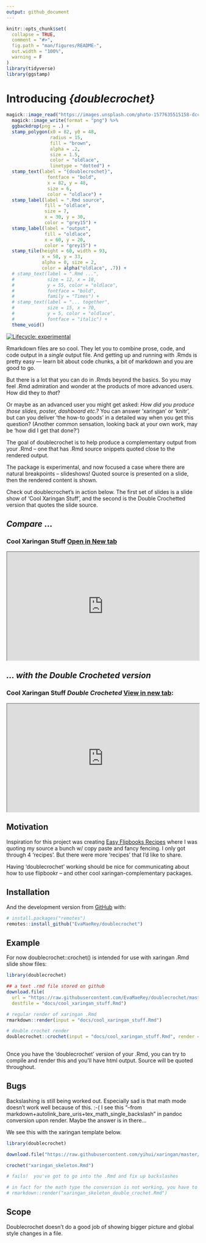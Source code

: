 ```yaml
---
output: github_document
---
```


<!-- README.md is generated from README.Rmd. Please edit that file -->

```r
knitr::opts_chunk$set(
  collapse = TRUE,
  comment = "#>",
  fig.path = "man/figures/README-",
  out.width = "100%",
  warning = F
)
library(tidyverse)
library(ggstamp)
```

# Introducing *{doublecrochet}*

```r
magick::image_read("https://images.unsplash.com/photo-1577635515158-dcce4789c8fb?ixlib=rb-1.2.1&ixid=MXwxMjA3fDB8MHxwaG90by1wYWdlfHx8fGVufDB8fHw%3D&auto=format&fit=crop&w=751&q=80") %>% 
  magick::image_write(format = "png") %>% 
  ggbackdrop(png = .) +
  stamp_polygon(x0 = 82, y0 = 48, 
                radius = 15,
                fill = "brown",
                alpha = .2,
                size = 1.5,
                color = "oldlace",
                linetype = "dotted") + 
  stamp_text(label = "{doublecrochet}",
               fontface = "bold",
               x = 82, y = 48,
               size = 6, 
               color = "oldlace") + 
  stamp_label(label = ".Rmd source",
              fill = "oldlace",
              size = 7,
              x = 30, y = 30,
              color = "grey15") + 
  stamp_label(label = "output",
              fill = "oldlace",
              x = 60, y = 20,
              color = "grey15") + 
  stamp_tile(height = 60, width = 93, 
             x = 50, y = 33,
             alpha = 0, size = 2, 
             color = alpha("oldlace", .7)) +
  # stamp_text(label = ".Rmd ...", 
  #            size = 12, x = 18,
  #            y = 55, color = "oldlace",
  #            fontface = "bold", 
  #            family = "Times") +
  # stamp_text(label = "... together",
  #            size = 15, x = 70,
  #            y = 5, color = "oldlace",
  #            fontface = "italic") + 
  theme_void()
```




<!-- badges: start -->
[![Lifecycle: experimental](https://img.shields.io/badge/lifecycle-experimental-orange.svg)](https://www.tidyverse.org/lifecycle/#experimental)
<!-- badges: end -->

Rmarkdown files are so cool.  They let you to combine prose, code, and code output in a *single* output file.  And getting up and running with .Rmds is pretty easy --- learn bit about code chunks, a bit of markdown and you are good to go.  

But there is a lot that you can do in .Rmds beyond the basics. So you may feel .Rmd admiration and wonder at the products of more advanced users.  How did they to *that*?

Or maybe as an advanced user you might get asked:  *How did you produce those slides, poster, dashboard etc.?*  You can answer 'xaringan' or 'knitr', but can you deliver 'the how-to goods' in a detailed way when you get this question? (Another common sensation, looking back at your own work, may be 'how did I get that done?')

The goal of doublecrochet is to help produce a complementary output from your .Rmd -- one that has .Rmd source snippets quoted close to the rendered output.

The package is experimental, and now focused a case where there are natural breakpoints -- slideshows!  Quoted source is presented on a slide, then the rendered content is shown. 

Check out doublecrochet's in action below. The first set of slides is a slide show of 'Cool Xaringan Stuff', and the second is the Double Crochetted version that quotes the slide source.

## *Compare* ...

### Cool Xaringan Stuff [Open in New tab](https://evamaerey.github.io/doublecrochet/cool_xaringan_stuff.html){target="_blank"}

<div style="position:relative;padding-top:56.25%;">
<iframe src="https://evamaerey.github.io/doublecrochet/cool_xaringan_stuff.html" frameborder="2" webkitallowfullscreen mozallowfullscreen allowfullscreen style="position:absolute;top:0;left:0;width:100%;height:100%;" allowtransparency="true">
</iframe>
</div>

## *... with the Double Crocheted version*  

### Cool Xaringan Stuff *Double Crocheted* [View in new tab](https://evamaerey.github.io/doublecrochet/cool_xaringan_stuff_double_crochet.html){target="_blank"}:

<div style="position:relative;padding-top:56.25%;">
<iframe src="https://evamaerey.github.io/doublecrochet/cool_xaringan_stuff_double_crochet.html" frameborder="2" webkitallowfullscreen mozallowfullscreen allowfullscreen style="position:absolute;top:0;left:0;width:100%;height:100%;" allowtransparency="true">
</iframe>
</div>

## Motivation

Inspiration for this project was creating [Easy Flipbooks Recipes](https://evamaerey.github.io/flipbooks/flipbook_recipes#1) where I was quoting my source a bunch w/ copy paste and fancy fencing. I only got through 4 'recipes'.  But there were more 'recipes' that I'd like to share.  

Having 'doublecrochet' working should be nice for communicating about how to use flipbookr -- and other cool xaringan-complementary packages. 



## Installation

<!-- You can install the released version of doublecrochet from [CRAN](https://CRAN.R-project.org) with: -->

<!-- ``` r -->
<!-- install.packages("doublecrochet") -->
<!-- ``` -->

And the development version from [GitHub](https://github.com/) with:

``` r
# install.packages("remotes")
remotes::install_github("EvaMaeRey/doublecrochet")
```
## Example

For now doublecrochet::crochet() is intended for use with xaringan .Rmd slide show files:

```r
library(doublecrochet)

## a text .rmd file stored on github
download.file(
  url = "https://raw.githubusercontent.com/EvaMaeRey/doublecrochet/master/inst/rmarkdown/templates/double-crochet/skeleton/skeleton.Rmd", 
  destfile = "docs/cool_xaringan_stuff.Rmd")

# regular render of xaringan .Rmd 
rmarkdown::render(input = "docs/cool_xaringan_stuff.Rmd")

# double crochet render
doublecrochet::crochet(input = "docs/cool_xaringan_stuff.Rmd", render = T)
                      

```

Once you have the 'doublecrochet' version of your .Rmd, you can try to compile and render this and you'll have html output.  Source will be quoted throughout. 

## Bugs

Backslashing is still being worked out.  Especially sad is that math mode doesn't work well because of this.  :-(  I see this "--from markdown+autolink_bare_uris+tex_math_single_backslash" in pandoc conversion upon render.  Maybe the answer is in there...

We see this with the xaringan template below.

```r
library(doublecrochet)

download.file("https://raw.githubusercontent.com/yihui/xaringan/master/inst/rmarkdown/templates/xaringan/skeleton/skeleton.Rmd", "xaringan_skeleton.Rmd")

crochet("xaringan_skeleton.Rmd")

# fails!  you've got to go into the .Rmd and fix up backslashes

# in fact for the math type the conversion is not working, you have to go back in and escape
# rmarkdown::render("xaringan_skeleton_double_crochet.Rmd")
```

## Scope

Doublecrochet doesn't do a good job of showing bigger picture and global style changes in a file.  

